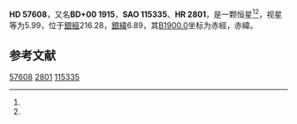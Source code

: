 {{Starbox begin
| name = HD 57608
}}
{{Starbox observe
| epoch = [[J2000.0|J2000.0]]
| constell = {{星座名待查}}<ref name=SIMBAD>{{cite web
 | url=http://simbad.u-strasbg.fr/simbad/sim-id?Ident=HR+2801
 | title=Pulsating variable Star
 | publisher=Centre de Données astronomiques de Strasbourg
 | work=SIMBAD
 | accessdate=2012-07-13
 | archive-date=2016-03-18
 | archive-url=https://web.archive.org/web/20160318081651/http://simbad.u-strasbg.fr/simbad/sim-id?Ident=HR+2801
 | dead-url=no
 }}</ref><ref name=DATA>{{cite web
 | url=http://vizier.u-strasbg.fr/viz-bin/VizieR-5?-out.add=.&-source=5050&-corr=PK=HR&-out.max=9999&HR=2801
 | title=VizieR Detailed Page
 | accessdate=2012-07-13
 | archive-date=2016-03-04
 | archive-url=https://web.archive.org/web/20160304224449/http://vizier.u-strasbg.fr/viz-bin/VizieR-5?-out.add=.&-source=5050&-corr=PK=HR&-out.max=9999&HR=2801
 | dead-url=no
 }}</ref>
| 星官 = 
| ra = {{RA|7|22|3.5}}<ref name=SIMBAD /><ref name=DATA />
| dec = {{DEC|+0|10|38}}<ref name=SIMBAD /><ref name=DATA />
| appmag_v = 5.99<ref name=SIMBAD /><ref name=DATA />
}}
{{Starbox character
| class = B8III<ref name=SIMBAD /><ref name=DATA />
| b-v = -0.07<ref name=SIMBAD /><ref name=DATA />
| u-b = -0.29<ref name=SIMBAD /><ref name=DATA />
| r-i = <ref name=SIMBAD /><ref name=DATA />
| variable = 
}}
{{Starbox astrometry
| radial_v = -0.29
| prop_mo_ra = -10
| parallax = 
| p_error = 
}}
{{Starbox catalog
| names =BD+00 1915，[[SAO星表|SAO]] 115335，[[HD星表|HD]] 57608，[[HR星表|HR]] 2801}}
{{Starbox reference |Simbad=HR+2801}}
{{Starbox end}}

'''HD 57608'''，又名'''BD+00 1915'''，'''SAO 115335'''、'''HR 2801'''，是一颗恒星<ref name=SIMBAD /><ref name=DATA />，视星等为5.99，位于[[銀道座標系|銀經]]216.28，[[銀道座標系|銀緯]]6.89，其[[B1900.0|B1900.0]]坐标为赤經{{RA|7|16|55.5}}，赤緯{{DEC|+0|6.89|59}}。

== 参考文献 ==
{{reflist}}

{{star-stub}}

[[Category:HD和HDE天體|57608]]
[[Category:HR天體|2801]]
[[Category:SAO天體|115335]]